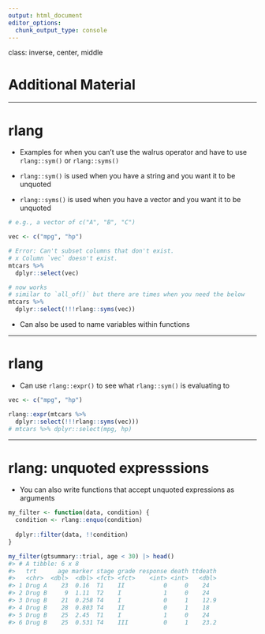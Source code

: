 ```yaml
---
output: html_document
editor_options: 
  chunk_output_type: console
---
```


class: inverse, center, middle

# Additional Material

---

# rlang

* Examples for when you can't use the walrus operator and have to use
`rlang::sym()` or `rlang::syms()`

* `rlang::sym()` is used when you have a string and you want it to be unquoted

* `rlang::syms()` is used when you have a vector and you want it to be unquoted

```r
# e.g., a vector of c("A", "B", "C")

vec <- c("mpg", "hp")

# Error: Can't subset columns that don't exist.
# x Column `vec` doesn't exist.
mtcars %>% 
  dplyr::select(vec)

# now works
# similar to `all_of()` but there are times when you need the below
mtcars %>% 
  dplyr::select(!!!rlang::syms(vec))
```

* Can also be used to name variables within functions

---

# rlang

* Can use `rlang::expr()` to see what `rlang::sym()` is evaluating to

```r
vec <- c("mpg", "hp")

rlang::expr(mtcars %>% 
  dplyr::select(!!!rlang::syms(vec)))
# mtcars %>% dplyr::select(mpg, hp)
```

---

# rlang: unquoted expresssions

* You can also write functions that accept unquoted expressions as arguments

```r
my_filter <- function(data, condition) {
  condition <- rlang::enquo(condition)
  
  dplyr::filter(data, !!condition)
}

my_filter(gtsummary::trial, age < 30) |> head()
#> # A tibble: 6 x 8
#>   trt      age marker stage grade response death ttdeath
#>   <chr>  <dbl>  <dbl> <fct> <fct>    <int> <int>   <dbl>
#> 1 Drug A    23  0.16  T1    II           0     0    24  
#> 2 Drug B     9  1.11  T2    I            1     0    24  
#> 3 Drug B    21  0.258 T4    I            0     1    12.9
#> 4 Drug B    28  0.803 T4    II           0     1    18  
#> 5 Drug B    25  2.45  T1    I            1     0    24  
#> 6 Drug B    25  0.531 T4    III          0     1    23.2

```